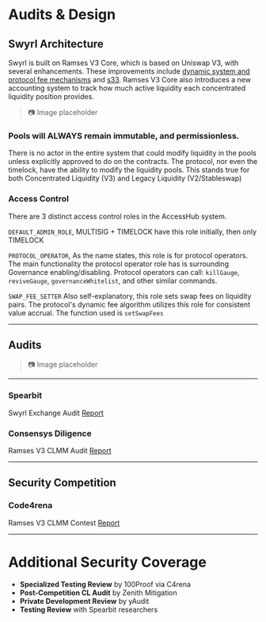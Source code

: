 # Audits & Design

## Swyrl Architecture

Swyrl is built on Ramses V3 Core, which is based on Uniswap V3, with several enhancements. These improvements include [dynamic system and protocol fee mechanisms](/core-mechanics/s33#fees) and [s33](/core-mechanics/s33). Ramses V3 Core also introduces a new accounting system to track how much active liquidity each concentrated liquidity position provides.

> 📷 Image placeholder

### Pools will **ALWAYS** remain immutable, and permissionless.

There is no actor in the entire system that could modify liquidity in the pools unless explicitly approved to do on the contracts. The protocol, nor even the timelock, have the ability to modify the liquidity pools. This stands true for both Concentrated Liquidity (V3) and Legacy Liquidity (V2/Stableswap)

### Access Control

There are 3 distinct access control roles in the AccessHub system.

`DEFAULT_ADMIN_ROLE`, MULTISIG + TIMELOCK have this role initially, then only TIMELOCK

`PROTOCOL_OPERATOR`, As the name states, this role is for protocol operators. The main functionality the protocol operator role has is surrounding Governance enabling/disabling. Protocol operators can call: `killGauge`, `reviveGauge`, `governanceWhitelist`, and other similar commands.

`SWAP_FEE_SETTER` Also self-explanatory, this role sets swap fees on liquidity pairs. The protocol's dynamic fee algorithm utilizes this role for consistent value accrual. The function used is `setSwapFees`

---

## Audits

> 📷 Image placeholder

---

### **Spearbit**

Swyrl Exchange Audit [Report](https://cantina.xyz/portfolio/98695d75-ee7d-4e1c-aa96-6379f73c5b2c)

### **Consensys Diligence**

Ramses V3 CLMM Audit [Report](https://diligence.consensys.io/audits/2024/08/ramses-v3)

---

## Security Competition

### **Code4rena**

Ramses V3 CLMM Contest [Report](https://code4rena.com/reports/2024-10-ramses-exchange)

---

# Additional Security Coverage

- **Specialized Testing Review** by 100Proof via C4rena
- **Post-Competition CL Audit** by Zenith Mitigation
- **Private Development Review** by yAudit
- **Testing Review** with Spearbit researchers
